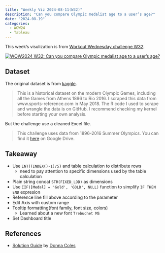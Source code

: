 ---
title: "Weekly Viz 2024-08-11(W32)"
description: "Can you compare Olympic medalist age to a user’s age?"
date: "2024-08-19"
categories:
  - WOW24
  - Tableau
---

This week's visulization is from [Workout Wednesday challenge W32](https://workout-wednesday.com/2024w32tab/){target="_blank"}.


```{=html}
<div class='tableauPlaceholder' id='viz1724918910145' style='position: relative'><noscript><a href='#'><img alt='WOW2024 W32: Can you compare Olympic medalist age to a user’s age? ' src='https:&#47;&#47;public.tableau.com&#47;static&#47;images&#47;Ol&#47;OlympicViz-WOW2024Week32&#47;WOW2024W32_1&#47;1_rss.png' style='border: none' /></a></noscript><object class='tableauViz'  style='display:none;'><param name='host_url' value='https%3A%2F%2Fpublic.tableau.com%2F' /> <param name='embed_code_version' value='3' /> <param name='site_root' value='' /><param name='name' value='OlympicViz-WOW2024Week32&#47;WOW2024W32_1' /><param name='tabs' value='no' /><param name='toolbar' value='yes' /><param name='static_image' value='https:&#47;&#47;public.tableau.com&#47;static&#47;images&#47;Ol&#47;OlympicViz-WOW2024Week32&#47;WOW2024W32_1&#47;1.png' /> <param name='animate_transition' value='yes' /><param name='display_static_image' value='yes' /><param name='display_spinner' value='yes' /><param name='display_overlay' value='yes' /><param name='display_count' value='yes' /><param name='language' value='en-US' /></object></div>                <script type='text/javascript'>                    var divElement = document.getElementById('viz1724918910145');                    var vizElement = divElement.getElementsByTagName('object')[0];                    if ( divElement.offsetWidth > 800 ) { vizElement.style.width='1200px';vizElement.style.height='2027px';} else if ( divElement.offsetWidth > 500 ) { vizElement.style.width='1200px';vizElement.style.height='2027px';} else { vizElement.style.width='100%';vizElement.style.height='2177px';}                     var scriptElement = document.createElement('script');                    scriptElement.src = 'https://public.tableau.com/javascripts/api/viz_v1.js';                    vizElement.parentNode.insertBefore(scriptElement, vizElement);                </script>
```

## Dataset

The original dataset is from [kaggle](https://www.kaggle.com/datasets/heesoo37/120-years-of-olympic-history-athletes-and-results/data){target="_blank"}.

> This is a historical dataset on the modern Olympic Games, including all the Games from Athens 1896 to Rio 2016. I scraped this data from www.sports-reference.com in May 2018. The R code I used to scrape and wrangle the data is on GitHub. I recommend checking my kernel before starting your own analysis.

But the challenge use a cleaned Excel file.

> This challenge uses data from 1896-2016 Summer Olympics. You can find it [here](https://docs.google.com/spreadsheets/d/12bPULEVBkJgSoVwdC15oLznrWjugWtU0/edit?gid=253771566#gid=253771566){target="_blank"} on Google Drive.

## Takeaway

- Use `INT((INDEX()-1)/5)` and table calculation to distribute rows
  - need to pay attention to specific dimensions used by the table calculation
- Plain string concat `STR(FIXED_LOD)` as dimensions
- Use `IIF([Medal] = 'Gold', 'GOLD', NULL)` function to simplify `IF THEN END` expresion
- Reference line fill above according to the parameter
- Edit Axis with custom range
- Tooltip formatting(font family, font size, colors)
  - Learned about a new font `Trebuchet MS`
- Set Dashboard title

## References
- [Solution Guide](https://donnacoles.home.blog/2024/08/09/can-you-compare-an-olympic-medallists-age-to-a-users-age/){target="_blank"} by [Donna Coles](https://x.com/donnacoles30){target="_blank"}